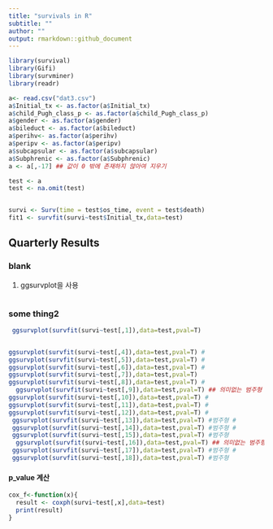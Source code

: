 ```yaml
---
title: "survivals in R"
subtitle: ""
author: ""
output: rmarkdown::github_document
---
```


```r
library(survival)
library(Gifi)
library(survminer)
library(readr)
```

```r
a<- read.csv("dat3.csv")
a$Initial_tx <- as.factor(a$Initial_tx)
a$child_Pugh_class_p <- as.factor(a$child_Pugh_class_p)
a$gender <- as.factor(a$gender)
a$bileduct <- as.factor(a$bileduct)
a$perihv<- as.factor(a$perihv)
a$peripv <- as.factor(a$peripv)
a$subcapsular <- as.factor(a$subcapsular)
a$Subphrenic <- as.factor(a$Subphrenic)
a <- a[,-17] ## 값이 0 밖에 존재하지 않아여 지우기
```

```r
test <- a
test <- na.omit(test)


survi <- Surv(time = test$os_time, event = test$death)
fit1 <- survfit(survi~test$Initial_tx,data=test)

```

## Quarterly Results {.tabset .tabset-fade .tabset-pills}

### blank
1. ggsurvplot을 사용 

```r

```

### some thing2

```r
 ggsurvplot(survfit(survi~test[,1]),data=test,pval=T)


ggsurvplot(survfit(survi~test[,4]),data=test,pval=T) #
ggsurvplot(survfit(survi~test[,5]),data=test,pval=T) #
ggsurvplot(survfit(survi~test[,6]),data=test,pval=T) #
ggsurvplot(survfit(survi~test[,7]),data=test,pval=T)  
ggsurvplot(survfit(survi~test[,8]),data=test,pval=T) #
  ggsurvplot(survfit(survi~test[,9]),data=test,pval=T) ## 의미없는 범주형
ggsurvplot(survfit(survi~test[,10]),data=test,pval=T) #
ggsurvplot(survfit(survi~test[,11]),data=test,pval=T) #
ggsurvplot(survfit(survi~test[,12]),data=test,pval=T) #
 ggsurvplot(survfit(survi~test[,13]),data=test,pval=T) #범주형 #
 ggsurvplot(survfit(survi~test[,14]),data=test,pval=T) #범주형 #
 ggsurvplot(survfit(survi~test[,15]),data=test,pval=T) #범주형
  ggsurvplot(survfit(survi~test[,16]),data=test,pval=T) ## 의미없는 범주형
 ggsurvplot(survfit(survi~test[,17]),data=test,pval=T) #범주형 #
 ggsurvplot(survfit(survi~test[,18]),data=test,pval=T) #범주형

```


#### p_value 계산
```r
cox_f<-function(x){
  result <- coxph(survi~test[,x],data=test)
  print(result)
}

```

